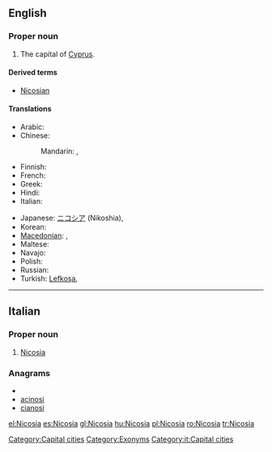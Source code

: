 {{wikipedia}}
==English==

===Proper noun===
{{en-proper noun}}

# The capital of [[Cyprus]].

====Derived terms====
* [[Nicosian]]

====Translations====
{{trans-top|capital of Cyprus}}
* Arabic: {{t|ar|نيقوسيا|f|tr=niquusya|sc=Arab}}
* Chinese:
*: Mandarin: {{t|zh|尼科西亞|sc=Hani}}, {{t|zh|尼科西亚|tr=Níkēxīyǎ|sc=Hani}}
* Finnish: {{t-|fi|Nikosia}}
* French: {{t+|fr|Nicosie}}
* Greek: {{t+|el|Λευκωσία|f|tr=Lefkosía}}
* Hindi: {{t|hi|निकोसिया|tr=Nikōsiyā|sc=Deva}}
* Italian: {{t-|it|Nicosia|f}}
{{trans-mid}}
* Japanese: [[ニコシア]] (Nikoshia), {{t|ja|ニコシア|tr=Nikoshia|sc=Jpan}}
* Korean: {{t|ko|니코시아|tr=Nikosia|sc=Kore}}
* [[Macedonian]]: {{t|mk|Никозија|f|tr=Nikózija}},  {{t|mk|Левкозија|f|tr=Levkózija}}
* Maltese: {{t-|mt|Nikosija|xs=Maltese}}
* Navajo: {{tø|nv|Nikʼóósiya}}
* Polish: {{t+|pl|Nikozja|f}}
* Russian: {{t|ru|Никосия|f|tr=Nikosíja|sc=Cyrl}}
* Turkish: [[Lefkoşa]], {{t|tr|Lefkoşa}}
{{trans-bottom}}

[[Category:Capital cities]]
[[Category:Exonyms]]

----

==Italian==
{{wikipedia|lang=it}}

===Proper noun===
{{it-proper noun}} {{f}}

# [[#English|Nicosia]]

===Anagrams===
* {{alphagram|aciinos}}
* [[acinosi#Italian|acinosi]]
* [[cianosi#Italian|cianosi]]

[[Category:it:Capital cities]]

[[el:Nicosia]]
[[es:Nicosia]]
[[gl:Nicosia]]
[[hu:Nicosia]]
[[pl:Nicosia]]
[[ro:Nicosia]]
[[tr:Nicosia]]